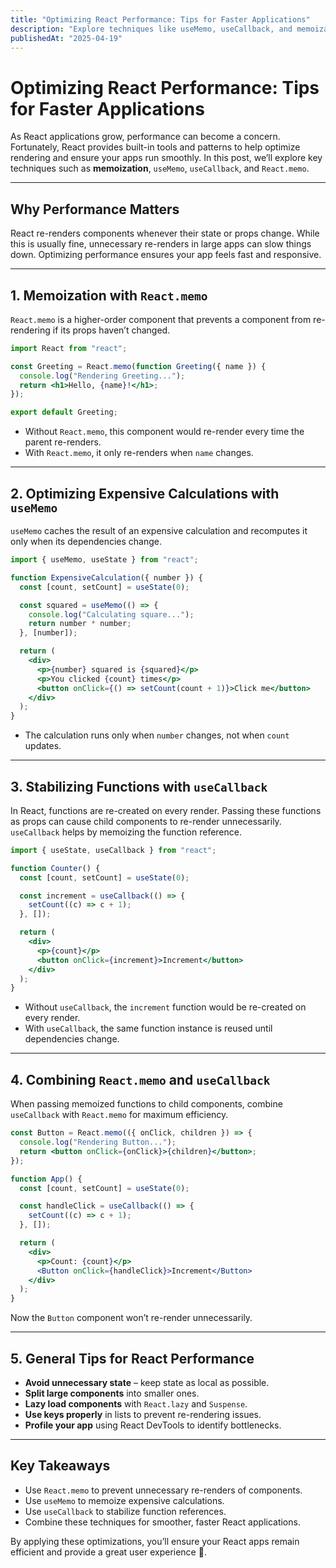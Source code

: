 ```yaml
---
title: "Optimizing React Performance: Tips for Faster Applications"
description: "Explore techniques like useMemo, useCallback, and memoization to improve application speed."
publishedAt: "2025-04-19"
---
```


# Optimizing React Performance: Tips for Faster Applications

As React applications grow, performance can become a concern. Fortunately, React provides built-in tools and patterns to help optimize rendering and ensure your apps run smoothly. In this post, we’ll explore key techniques such as **memoization**, `useMemo`, `useCallback`, and `React.memo`.

---

## Why Performance Matters

React re-renders components whenever their state or props change. While this is usually fine, unnecessary re-renders in large apps can slow things down. Optimizing performance ensures your app feels fast and responsive.

---

## 1. Memoization with `React.memo`

`React.memo` is a higher-order component that prevents a component from re-rendering if its props haven’t changed.

```jsx
import React from "react";

const Greeting = React.memo(function Greeting({ name }) {
  console.log("Rendering Greeting...");
  return <h1>Hello, {name}!</h1>;
});

export default Greeting;
```

- Without `React.memo`, this component would re-render every time the parent re-renders.
- With `React.memo`, it only re-renders when `name` changes.

---

## 2. Optimizing Expensive Calculations with `useMemo`

`useMemo` caches the result of an expensive calculation and recomputes it only when its dependencies change.

```jsx
import { useMemo, useState } from "react";

function ExpensiveCalculation({ number }) {
  const [count, setCount] = useState(0);

  const squared = useMemo(() => {
    console.log("Calculating square...");
    return number * number;
  }, [number]);

  return (
    <div>
      <p>{number} squared is {squared}</p>
      <p>You clicked {count} times</p>
      <button onClick={() => setCount(count + 1)}>Click me</button>
    </div>
  );
}
```

- The calculation runs only when `number` changes, not when `count` updates.

---

## 3. Stabilizing Functions with `useCallback`

In React, functions are re-created on every render. Passing these functions as props can cause child components to re-render unnecessarily. `useCallback` helps by memoizing the function reference.

```jsx
import { useState, useCallback } from "react";

function Counter() {
  const [count, setCount] = useState(0);

  const increment = useCallback(() => {
    setCount((c) => c + 1);
  }, []);

  return (
    <div>
      <p>{count}</p>
      <button onClick={increment}>Increment</button>
    </div>
  );
}
```

- Without `useCallback`, the `increment` function would be re-created on every render.
- With `useCallback`, the same function instance is reused until dependencies change.

---

## 4. Combining `React.memo` and `useCallback`

When passing memoized functions to child components, combine `useCallback` with `React.memo` for maximum efficiency.

```jsx
const Button = React.memo(({ onClick, children }) => {
  console.log("Rendering Button...");
  return <button onClick={onClick}>{children}</button>;
});

function App() {
  const [count, setCount] = useState(0);

  const handleClick = useCallback(() => {
    setCount((c) => c + 1);
  }, []);

  return (
    <div>
      <p>Count: {count}</p>
      <Button onClick={handleClick}>Increment</Button>
    </div>
  );
}
```

Now the `Button` component won’t re-render unnecessarily.

---

## 5. General Tips for React Performance

- **Avoid unnecessary state** – keep state as local as possible.
- **Split large components** into smaller ones.
- **Lazy load components** with `React.lazy` and `Suspense`.
- **Use keys properly** in lists to prevent re-rendering issues.
- **Profile your app** using React DevTools to identify bottlenecks.

---

## Key Takeaways

- Use `React.memo` to prevent unnecessary re-renders of components.
- Use `useMemo` to memoize expensive calculations.
- Use `useCallback` to stabilize function references.
- Combine these techniques for smoother, faster React applications.

By applying these optimizations, you’ll ensure your React apps remain efficient and provide a great user experience 🚀.
